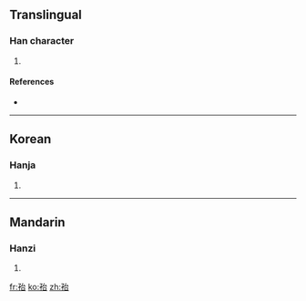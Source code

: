 ==Translingual==

===Han character===
{{Han char|rn=39|rad=子|as=05|sn=8|four=|canj=弓木戈口 (NDIR)}}

# {{defn|Han|sort=子05}}

====References====
* {{Han ref|kx=0278.180|dkj=06962|dj=0547.020|hdz=21015.030|uh=5B61|ud=23393}}

----

==Korean==

===Hanja===
{{ko-hanja|hangeul=태|rv=tae|mr=t'ae}}

# {{defn|Korean|sort=子05}}

----

==Mandarin==

===Hanzi===
{{cmn-hanzi|pin=[[tāi]] ([[tai1]])|wg=t'ai<sup>1</sup>}}

# {{defn|Mandarin|sort=子05}}

[[fr:孡]]
[[ko:孡]]
[[zh:孡]]